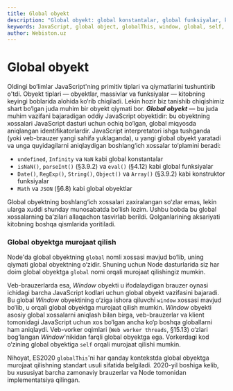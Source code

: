 ```yaml
---
title: Global obyekt
description: "Global obyekt: global konstantalar, global funksiyalar, konstruktorlar va global obyektlar; `window`, `global`, `self` va standart `globalThis` orqali kirish."
keywords: JavaScript, global object, globalThis, window, global, self, globals, constants, functions, constructors
author: Webiston.uz
---
```

# Global obyekt

Oldingi bo‘limlar JavaScript'ning primitiv tiplari va qiymatlarini tushuntirib o'tdi. Obyekt tiplari — obyektlar, massivlar va funksiyalar — kitobning keyingi boblarida alohida ko‘rib chiqiladi. Lekin hozir biz tanishib chiqishimiz shart bo‘lgan juda muhim bir obyekt qiymati bor. ***Global obyekt*** — bu juda muhim vazifani bajaradigan oddiy JavaScript obyektidir: bu obyektning xossalari JavaScript dasturi uchun ochiq bo‘lgan, global miqyosda aniqlangan identifikatorlardir. JavaScript interpretatori ishga tushganda (yoki veb-brauzer yangi sahifa yuklaganda), u yangi global obyekt yaratadi va unga quyidagilarni aniqlaydigan boshlang‘ich xossalar to‘plamini beradi:

-   `undefined`, `Infinity` va `NaN` kabi global konstantalar
-   `isNaN()`, `parseInt()` (§3.9.2) va `eval()` (§4.12) kabi global funksiyalar
-   `Date()`, `RegExp()`, `String()`, `Object()` va `Array()` (§3.9.2) kabi konstruktor funksiyalar
-   `Math` va `JSON` (§6.8) kabi global obyektlar

Global obyektning boshlang‘ich xossalari zaxiralangan so‘zlar emas, lekin ularga xuddi shunday munosabatda bo‘lish lozim. Ushbu bobda bu global xossalarning ba’zilari allaqachon tasvirlab berildi. Qolganlarining aksariyati kitobning boshqa qismlarida yoritiladi.

### Global obyektga murojaat qilish

Node'da global obyektning `global` nomli xossasi mavjud bo‘lib, uning qiymati global obyektning o‘zidir. Shuning uchun Node dasturlarida siz har doim global obyektga `global` nomi orqali murojaat qilishingiz mumkin.

Veb-brauzerlarda esa, _Window_ obyekti u ifodalaydigan brauzer oynasi ichidagi barcha JavaScript kodlari uchun global obyekt vazifasini bajaradi. Bu global _Window_ obyektining o‘ziga ishora qiluvchi `window` xossasi mavjud bo‘lib, u orqali global obyektga murojaat qilish mumkin. _Window_ obyekti asosiy global xossalarni aniqlash bilan birga, veb-brauzerlar va klient tomonidagi JavaScript uchun xos bo‘lgan ancha ko‘p boshqa globallarni ham aniqlaydi. Veb-vorker oqimlari (`Web worker threads`, §15.13) o‘zlari bog‘langan _Window_'nikidan farqli global obyektga ega. Vorkerdagi kod o‘zining global obyektiga `self` orqali murojaat qilishi mumkin.

Nihoyat, ES2020 `globalThis`'ni har qanday kontekstda global obyektga murojaat qilishning standart usuli sifatida belgiladi. 2020-yil boshiga kelib, bu xususiyat barcha zamonaviy brauzerlar va Node tomonidan implementatsiya qilingan.

